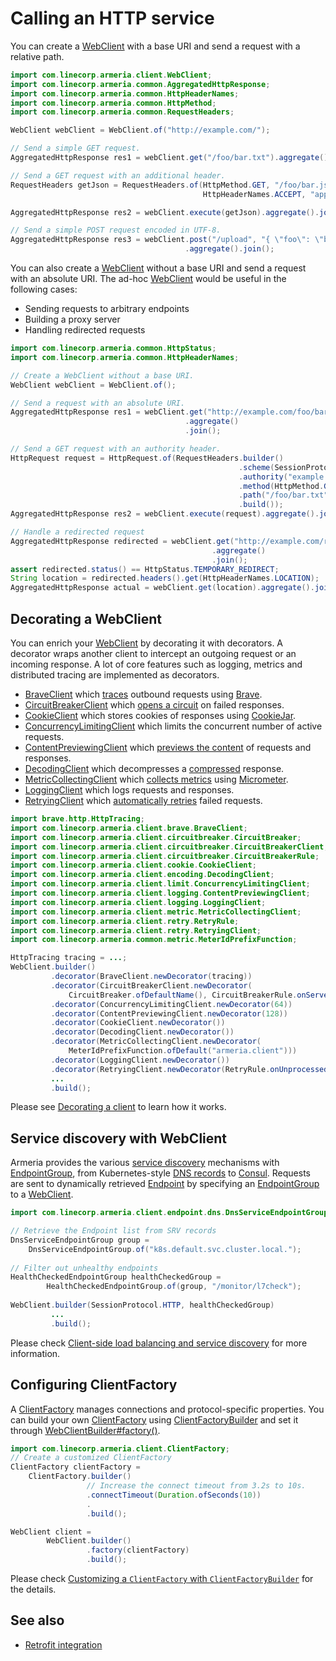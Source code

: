 # Calling an HTTP service

You can create a [WebClient](type) with a base URI and send a request with a relative path.

```java
import com.linecorp.armeria.client.WebClient;
import com.linecorp.armeria.common.AggregatedHttpResponse;
import com.linecorp.armeria.common.HttpHeaderNames;
import com.linecorp.armeria.common.HttpMethod;
import com.linecorp.armeria.common.RequestHeaders;

WebClient webClient = WebClient.of("http://example.com/");

// Send a simple GET request.
AggregatedHttpResponse res1 = webClient.get("/foo/bar.txt").aggregate().join();

// Send a GET request with an additional header.
RequestHeaders getJson = RequestHeaders.of(HttpMethod.GET, "/foo/bar.json",
                                           HttpHeaderNames.ACCEPT, "application/json");

AggregatedHttpResponse res2 = webClient.execute(getJson).aggregate().join();

// Send a simple POST request encoded in UTF-8.
AggregatedHttpResponse res3 = webClient.post("/upload", "{ \"foo\": \"bar\" }")
                                       .aggregate().join();
```

You can also create a [WebClient](type) without a base URI and send a request with an absolute URI.
The ad-hoc [WebClient](type) would be useful in the following cases:

- Sending requests to arbitrary endpoints
- Building a proxy server
- Handling redirected requests

```java
import com.linecorp.armeria.common.HttpStatus;
import com.linecorp.armeria.common.HttpHeaderNames;

// Create a WebClient without a base URI.
WebClient webClient = WebClient.of();

// Send a request with an absolute URI.
AggregatedHttpResponse res1 = webClient.get("http://example.com/foo/bar.txt")
                                       .aggregate()
                                       .join();

// Send a GET request with an authority header.
HttpRequest request = HttpRequest.of(RequestHeaders.builder()
                                                   .scheme(SessionProtocol.HTTP)
                                                   .authority("example.com")
                                                   .method(HttpMethod.GET)
                                                   .path("/foo/bar.txt")
                                                   .build());
AggregatedHttpResponse res2 = webClient.execute(request).aggregate().join();

// Handle a redirected request
AggregatedHttpResponse redirected = webClient.get("http://example.com/redirect")
                                             .aggregate()
                                             .join();
assert redirected.status() == HttpStatus.TEMPORARY_REDIRECT;
String location = redirected.headers().get(HttpHeaderNames.LOCATION);
AggregatedHttpResponse actual = webClient.get(location).aggregate().join();
```

## Decorating a WebClient

You can enrich your [WebClient](type) by decorating it with decorators.
A decorator wraps another client to intercept an outgoing request or an incoming response.
A lot of core features such as logging, metrics and distributed tracing are implemented as decorators.

- [BraveClient](type) which [traces](/docs/advanced/zipkin) outbound requests using 
  [Brave](https://github.com/openzipkin/brave).
- [CircuitBreakerClient](type) which [opens a circuit](/docs/client/circuit-breaker) on failed responses.
- [CookieClient](type) which stores cookies of responses using [CookieJar](type).
- [ConcurrencyLimitingClient](type) which limits the concurrent number of active requests.
- [ContentPreviewingClient](type) which
  [previews the content](/docs/advanced/structured-logging/#enabling-content-previews) of
  requests and responses.
- [DecodingClient](type) which decompresses a
  [compressed](https://developer.mozilla.org/en-US/docs/Web/HTTP/Headers/Content-Encoding) response.
- [MetricCollectingClient](type) which 
  [collects metrics](/docs/advanced/metrics#collecting-client-side-metrics) using 
  [Micrometer](https://micrometer.io/).
- [LoggingClient](type) which logs requests and responses.
- [RetryingClient](type) which [automatically retries](/docs/client/retry) failed requests.
  
```java
import brave.http.HttpTracing;
import com.linecorp.armeria.client.brave.BraveClient;
import com.linecorp.armeria.client.circuitbreaker.CircuitBreaker;
import com.linecorp.armeria.client.circuitbreaker.CircuitBreakerClient;
import com.linecorp.armeria.client.circuitbreaker.CircuitBreakerRule;
import com.linecorp.armeria.client.cookie.CookieClient;
import com.linecorp.armeria.client.encoding.DecodingClient;
import com.linecorp.armeria.client.limit.ConcurrencyLimitingClient;
import com.linecorp.armeria.client.logging.ContentPreviewingClient;
import com.linecorp.armeria.client.logging.LoggingClient;
import com.linecorp.armeria.client.metric.MetricCollectingClient;
import com.linecorp.armeria.client.retry.RetryRule;
import com.linecorp.armeria.client.retry.RetryingClient;
import com.linecorp.armeria.common.metric.MeterIdPrefixFunction;

HttpTracing tracing = ...;
WebClient.builder()
         .decorator(BraveClient.newDecorator(tracing))
         .decorator(CircuitBreakerClient.newDecorator(
             CircuitBreaker.ofDefaultName(), CircuitBreakerRule.onServerErrorStatus()))
         .decorator(ConcurrencyLimitingClient.newDecorator(64))
         .decorator(ContentPreviewingClient.newDecorator(128))
         .decorator(CookieClient.newDecorator())
         .decorator(DecodingClient.newDecorator())
         .decorator(MetricCollectingClient.newDecorator(
             MeterIdPrefixFunction.ofDefault("armeria.client")))
         .decorator(LoggingClient.newDecorator())
         .decorator(RetryingClient.newDecorator(RetryRule.onUnprocessed()))
         ...
         .build();
```

Please see [Decorating a client](/docs/client/decorator) to learn how it works.

## Service discovery with WebClient

Armeria provides the various [service discovery](https://microservices.io/patterns/client-side-discovery.html)
mechanisms with [EndpointGroup](type), 
from Kubernetes-style [DNS records](/docs/client/service-discovery#dns-based-service-discovery-with-dnsendpointgroup) 
to [Consul](/docs/client/service-discovery#consul-based-service-discovery-with-consulendpointgroup).
Requests are sent to dynamically retrieved [Endpoint](typeplural) by specifying an [EndpointGroup](type)
to a [WebClient](type).

```java
import com.linecorp.armeria.client.endpoint.dns.DnsServiceEndpointGroup;

// Retrieve the Endpoint list from SRV records
DnsServiceEndpointGroup group =
    DnsServiceEndpointGroup.of("k8s.default.svc.cluster.local.");
    
// Filter out unhealthy endpoints
HealthCheckedEndpointGroup healthCheckedGroup =
        HealthCheckedEndpointGroup.of(group, "/monitor/l7check");
        
WebClient.builder(SessionProtocol.HTTP, healthCheckedGroup)
         ...
         .build();
```

Please check [Client-side load balancing and service discovery](/docs/client/service-discovery)
for more information.

## Configuring ClientFactory

A [ClientFactory](type) manages connections and protocol-specific properties.
You can build your own [ClientFactory](type) using [ClientFactoryBuilder](type) and 
set it through [WebClientBuilder#factory()](type).

```java
import com.linecorp.armeria.client.ClientFactory;
// Create a customized ClientFactory
ClientFactory clientFactory =
    ClientFactory.builder()
                 // Increase the connect timeout from 3.2s to 10s.
                 .connectTimeout(Duration.ofSeconds(10))
                 .
                 .build();

WebClient client =
        WebClient.builder()
                 .factory(clientFactory)
                 .build();
```

Please check [Customizing a `ClientFactory` with `ClientFactoryBuilder`](/docs/client/factory)
for the details.

## See also
- [Retrofit integration](/docs/client/retrofit)

